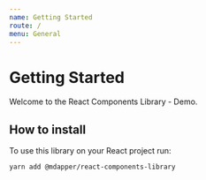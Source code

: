 ```yaml
---
name: Getting Started
route: /
menu: General
---
```


# Getting Started

Welcome to the React Components Library - Demo.

## How to install

To use this library on your React project run:

```bash
yarn add @mdapper/react-components-library
```
